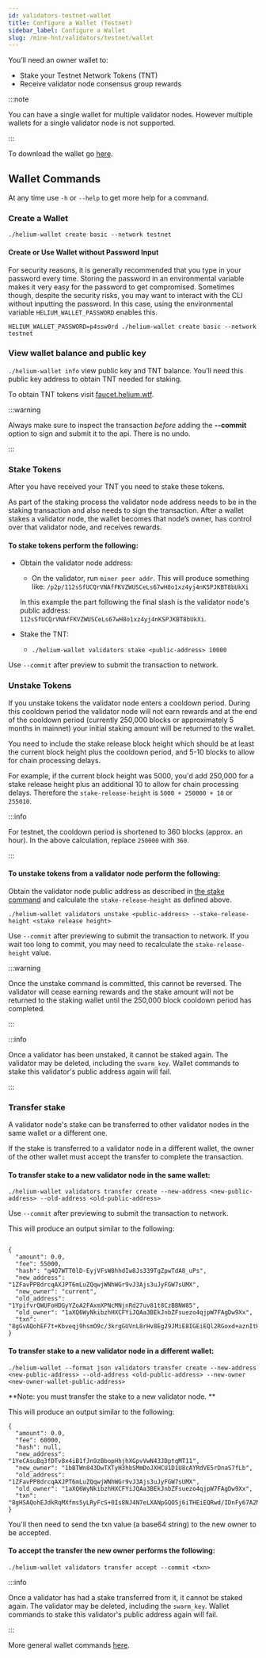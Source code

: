 ```yaml
---
id: validators-testnet-wallet
title: Configure a Wallet (Testnet)
sidebar_label: Configure a Wallet
slug: /mine-hnt/validators/testnet/wallet
---
```



You’ll need an owner wallet to:

- Stake your Testnet Network Tokens (TNT)
- Receive validator node consensus group rewards

:::note

You can have a single wallet for multiple validator nodes. However multiple wallets for a single validator node is not supported.

:::

To download the wallet go [here](https://github.com/helium/helium-wallet-rs).

## Wallet Commands

At any time use `-h` or `--help` to get more help for a command.

### Create a Wallet

`./helium-wallet create basic --network testnet`

#### Create or Use Wallet without Password Input

For security reasons, it is generally recommended that you type in your password every time. Storing the password in an environmental variable makes it very easy for the password to get compromised. Sometimes though, despite the security risks, you may want to interact with the CLI without inputting the password. In this case, using the environmental variable `HELIUM_WALLET_PASSWORD` enables this.

```
HELIUM_WALLET_PASSWORD=p4ssw0rd ./helium-wallet create basic --network testnet
```

### View wallet balance and public key

`./helium-wallet info` view public key and TNT balance. You’ll need this public key address to obtain TNT needed for staking.

To obtain TNT tokens visit [faucet.helium.wtf](https://faucet.helium.wtf/).

:::warning

Always make sure to inspect the transaction _before_ adding the **--commit** option to sign and submit it to the api. There is no undo.

:::

### Stake Tokens

After you have received your TNT you need to stake these tokens.

As part of the staking process the validator node address needs to be in the staking transaction and also needs to sign the transaction. After a wallet stakes a validator node, the wallet becomes that node’s owner, has control over that validator node, and receives rewards.

#### To stake tokens perform the following:

- Obtain the validator node address:

  - On the validator, run `miner peer addr`. This will produce something like: `/p2p/112sSfUCQrVNAfFKVZWUSCeLs67wH8o1xz4yj4nKSPJKBT8bUkXi`

  In this example the part following the final slash is the validator node's public address: `112sSfUCQrVNAfFKVZWUSCeLs67wH8o1xz4yj4nKSPJKBT8bUkXi`.

- Stake the TNT:
  - `./helium-wallet validators stake <public-address> 10000`

Use `--commit` after preview to submit the transaction to network.

### Unstake Tokens

If you unstake tokens the validator node enters a cooldown period. During this cooldown period the validator node will not earn rewards and at the end of the cooldown period (currently 250,000 blocks or approximately 5 months in mainnet) your initial staking amount will be returned to the wallet.

You need to include the stake release block height which should be at least the current block height plus the cooldown period, and 5-10 blocks to allow for chain processing delays.

For example, if the current block height was 5000, you'd add 250,000 for a stake release height plus an additional 10 to allow for chain processing delays. Therefore the `stake-release-height` is `5000 + 250000 + 10` or `255010`.

:::info

For testnet, the cooldown period is shortened to 360 blocks (approx. an hour). In the above calculation, replace `250000` with `360`.

:::

#### To unstake tokens from a validator node perform the following:

Obtain the validator node public address as described in [the stake command](#stake-tokens) and calculate the `stake-release-height` as defined above.

`./helium-wallet validators unstake <public-address> --stake-release-height <stake release height>`

Use `--commit` after previewing to submit the transaction to network. If you wait too long to commit, you may need to recalculate the `stake-release-height` value.

:::warning

Once the unstake command is committed, this cannot be reversed. The validator will cease earning rewards and the stake amount will not be returned to the staking wallet until the 250,000 block cooldown period has completed.

:::

:::info

Once a validator has been unstaked, it cannot be staked again. The validator may be deleted, including the `swarm_key`. Wallet commands to stake this validator's public address again will fail.

:::

### Transfer stake

A validator node's stake can be transferred to other validator nodes in the same wallet or a different one.

If the stake is transferred to a validator node in a different wallet, the owner of the other wallet must accept the transfer to complete the transaction.

#### To transfer stake to a new validator node in the same wallet:

`./helium-wallet validators transfer create --new-address <new-public-address> --old-address <old-public-address>`

Use `--commit` after previewing to submit the transaction to network.

This will produce an output similar to the following:

```

{
  "amount": 0.0,
  "fee": 55000,
  "hash": "q4Q7WTT0lD-EyjVFsW8hhdIw8Js339TgZpwTdA8_uPs",
  "new_address": "1ZFavPP8drcqAXJPT6mLuZQqwjWNhWGr9vJ3Ajs3uJyFGW7sUMX",
  "new_owner": "current",
  "old_address": "1YpifvrQWUFoHDGyYZoA2FAxmXPNcMNjnRd27uv81t8CzBBNW85",
  "old_owner": "1aXQ6WyNkibzhHXCFYiJQAa3BEkJnbZFsuezo4qjpW7FAgDw9Xx",
  "txn": "8gGvAQohEF7t+Kbveqj9hsmO9c/3krgGUVnL8rHv8Eg29JMiE8IGEiEQl2RGoxd+aznItHIVxL7Qizw0ng3t4tcA2kZA7mPqJMcaIRE+/nQNU16ZXpbzMmszzlSw+AiGAXeKg0q7kx1DdLlY7ypAM4Zz4UOX4tKcg2y079UGPhQ99hi8lSZwAwAUjxNMO9jGk5pGA1wP1BqidFWqtcPrIGuom+mdrOQLdEuBU0rFBDjYrQM="
}

```

#### To transfer stake to a new validator node in a different wallet:

`./helium-wallet --format json validators transfer create --new-address <new-public-address> --old-address <old-public-address> --new-owner <new-owner-wallet-public-address>`

**Note: you must transfer the stake to a new validator node. **

This will produce an output similar to the following:

```
{
  "amount": 0.0,
  "fee": 60000,
  "hash": null,
  "new_address": "1YeCAsuBq3fDTv8x4iB1fJn9zBbopHhjhXGpvVwN43JDptqMT11",
  "new_owner": "1bBTWn843DwTXTyH3hbSMmDoJXHCU1D1U8cAYRdVE5rDnaS7fLb",
  "old_address": "1ZFavPP8drcqAXJPT6mLuZQqwjWNhWGr9vJ3Ajs3uJyFGW7sUMX",
  "old_owner": "1aXQ6WyNkibzhHXCFYiJQAa3BEkJnbZFsuezo4qjpW7FAgDw9Xx",
  "txn": "8gHSAQohEJdkRqMXfms5yLRyFcS+0Is8NJ4N7eLXANpGQO5j6iTHEiEQRwd/IDnFy67A2NbC3IyYvLZUrsAojyJH85aeNi3SLA0aIRE+/nQNU16ZXpbzMmszzlSw+AiGAXeKg0q7kx1DdLlY7yIhEZVpU2QzwJ1SmikaTlSEyKCQ5mCRx/xOIUAsw5MYPIsWKkD3+X75w1+267InX30CD077Y8X3JK31FEg/X1bSpFehIQa6eY/DqfDEfDjLyq6UHpxsfBEE8M0zGs9okipefnAOOODUAw=="
}
```

You'll then need to send the txn value (a base64 string) to the new owner to be accepted.

#### To accept the transfer the new owner performs the following:

`./helium-wallet validators transfer accept --commit <txn>`

:::info

Once a validator has had a stake transferred from it, it cannot be staked again. The validator may be deleted, including the `swarm_key`. Wallet commands to stake this validator's public address again will fail.

:::

More general wallet commands [here](/wallets/cli-wallet).
